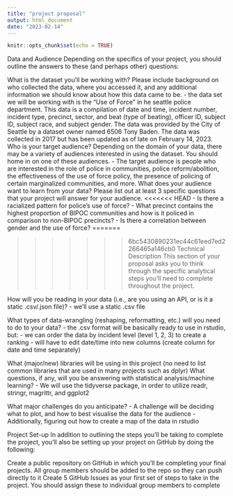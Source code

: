 ```yaml
---
title: "project proposal"
output: html_document
date: "2023-02-14"
---
```


```r
knitr::opts_chunk$set(echo = TRUE)
```

Data and Audience
Depending on the specifics of your project, you should outline the answers to these (and perhaps other) questions:

What is the dataset you’ll be working with? Please include background on who collected the data, where you accessed it, and any additional information we should know about how this data came to be.
- the data set we will be working with is the "Use of Force" in he seattle police department. This data is a compilation of date and time, incident number, incident type, precinct, sector, and beat (type of beating), officer ID, subject ID, subject race, and subject gender. The data was provided by the City of Seattle by a dataset owner named 6506 Tony Baden. The data was collected in 2017 but has been updated as of late on February 14, 2023. 
Who is your target audience? Depending on the domain of your data, there may be a variety of audiences interested in using the dataset. You should home in on one of these audiences.
- The target audience is people who are interested in the role of police in communities, police reform/abolition, the effectiveness of the use of force policy, the presence of policing of certain marginalized communities, and more. 
What does your audience want to learn from your data? Please list out at least 3 specific questions that your project will answer for your audience.
<<<<<<< HEAD
- Is there a racialized pattern for police's use of force?
- What precinct contains the highest proportion of BIPOC communities and how is it policed in comparison to non-BIPOC precincts?
- Is there a correlation between gender and the use of force?
=======

>>>>>>> 6bc5430890231ec44c61eed7ed2266465a146cb0
Technical Description
This section of your proposal asks you to think through the specific analytical steps you’ll need to complete throughout the project.

How will you be reading in your data (i.e., are you using an API, or is it a static .csv/.json file)?
- we'll use a static .csv file 

What types of data-wrangling (reshaping, reformatting, etc.) will you need to do to your data?
- the .csv format will be basically ready to use in rstudio, but: 
- we can order the data by incident level (level 1, 2, 3) to create a ranking 
- will have to edit date/time into new columns (create column for date and time separately)

What (major/new) libraries will be using in this project (no need to list common libraries that are used in many projects such as dplyr)
What questions, if any, will you be answering with statistical analysis/machine learning?
- We will use the tidyverse package, in order to utilize readr, stringr, magrittr, and ggplot2

What major challenges do you anticipate?
- A challenge will be deciding what to plot, and how to best visualise the data for the audience 
- Additionally, figuring out how to create a map of the data in rstudio 

Project Set-up
In addition to outlining the steps you’ll be taking to complete the project, you’ll also be setting up your project on GitHub by doing the following:

Create a public repository on GitHub in which you’ll be completing your final projects. All group members should be added to the repo so they can push directly to it
Create 5 GitHub Issues as your first set of steps to take in the project. You should assign these to individual group members to complete